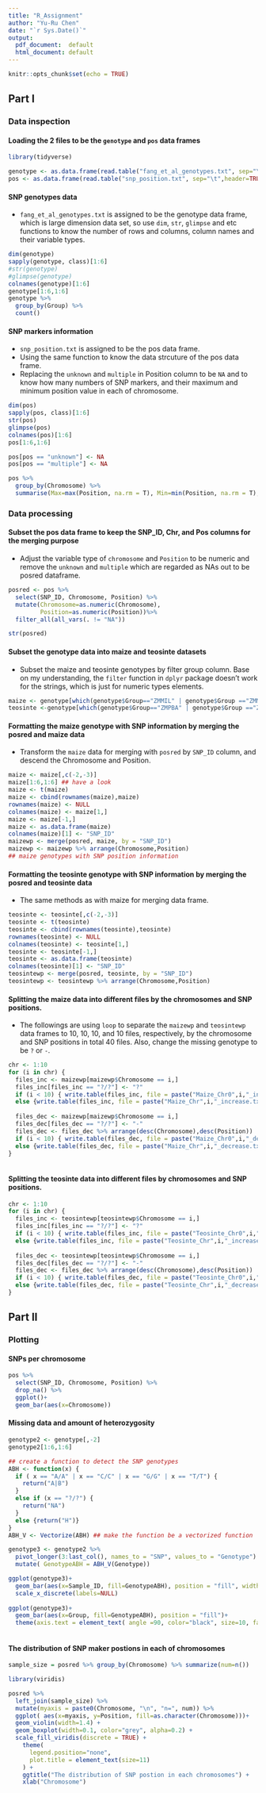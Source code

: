 ```yaml
---
title: "R_Assignment"
author: "Yu-Ru Chen"
date: "`r Sys.Date()`"
output:
  pdf_document:  default
  html_document: default
---
```


```r
knitr::opts_chunk$set(echo = TRUE)
```

## Part I
### Data inspection
#### Loading the 2 files to be the `genotype` and `pos` data frames

```r
library(tidyverse)

genotype <- as.data.frame(read.table("fang_et_al_genotypes.txt", sep="\t",header=TRUE))
pos <- as.data.frame(read.table("snp_position.txt", sep="\t",header=TRUE))

```

#### SNP genotypes data
* `fang_et_al_genotypes.txt` is assigned to be the genotype data frame, which is large dimension data set, so use `dim`, `str`, `glimpse` and etc functions to know the number of rows and columns, column names and their variable types. 


```r
dim(genotype)
sapply(genotype, class)[1:6]
#str(genotype)
#glimpse(genotype)
colnames(genotype)[1:6]
genotype[1:6,1:6]
genotype %>% 
  group_by(Group) %>% 
  count()

```

#### SNP markers information
* `snp_position.txt` is assigned to be the pos data frame. 
* Using the same function to know the data strcuture of the pos data frame.
* Replacing the `unknown` and `multiple` in Position column to be `NA` and to know how many numbers of SNP markers, and their maximum and minimum position value in each of chromosome.

```r
dim(pos)
sapply(pos, class)[1:6]
str(pos)
glimpse(pos)
colnames(pos)[1:6]
pos[1:6,1:6]

pos[pos == "unknown"] <- NA
pos[pos == "multiple"] <- NA

pos %>% 
  group_by(Chromosome) %>% 
  summarise(Max=max(Position, na.rm = T), Min=min(Position, na.rm = T),    Number=length(Position))

```


### Data processing

#### Subset the pos data frame to keep the SNP_ID, Chr, and Pos columns for the merging purpose
* Adjust the variable type of `chromosome` and `Position` to be numeric and remove the `unknown` and `multiple` which are regarded as NAs out to be posred dataframe.

```r

posred <- pos %>% 
  select(SNP_ID, Chromosome, Position) %>% 
  mutate(Chromosome=as.numeric(Chromosome),
         Position=as.numeric(Position))%>%  
  filter_all(all_vars(. != "NA")) 

str(posred)

```

#### Subset the genotype data into maize and teosinte datasets

* Subset the maize and teosinte genotypes by filter group column. Base on my understanding, the `filter` function in `dplyr` package doesn't work for the strings, which is just for numeric types elements. 

```r

maize <- genotype[which(genotype$Group=="ZMMIL" | genotype$Group =="ZMMLR" | genotype$Group == "ZMMMR"),]
teosinte <-genotype[which(genotype$Group=="ZMPBA" | genotype$Group =="ZMPIL" | genotype$Group == "ZMPJA"),]

```

#### Formatting the maize genotype with SNP information by merging the posred and maize data

* Transform the `maize` data for merging with `posred` by `SNP_ID` column, and descend the Chromosome and Position.  

```r

maize <- maize[,c(-2,-3)]
maize[1:6,1:6] ## have a look
maize <- t(maize)
maize <- cbind(rownames(maize),maize)
rownames(maize) <- NULL
colnames(maize) <- maize[1,]
maize <- maize[-1,]
maize <- as.data.frame(maize)
colnames(maize)[1] <- "SNP_ID" 
maizewp <- merge(posred, maize, by = "SNP_ID")
maizewp <- maizewp %>% arrange(Chromosome,Position) 
## maize genotypes with SNP position information

```

#### Formatting the teosinte genotype with SNP information by merging the posred and teosinte data

* The same methods as with maize for merging data frame.

```r

teosinte <- teosinte[,c(-2,-3)]
teosinte <- t(teosinte)
teosinte <- cbind(rownames(teosinte),teosinte)
rownames(teosinte) <- NULL
colnames(teosinte) <- teosinte[1,]
teosinte <- teosinte[-1,]
teosinte <- as.data.frame(teosinte)
colnames(teosinte)[1] <- "SNP_ID" 
teosintewp <- merge(posred, teosinte, by = "SNP_ID")
teosintewp <- teosintewp %>% arrange(Chromosome,Position)

```

#### Splitting the maize data into different files by the chromosomes and SNP positions. 

* The followings are using `loop` to separate the `maizewp` and `teosintewp` data frames to 10, 10, 10, and 10 files, respectively, by the chromosome and SNP positions in total 40 files. Also, change the missing genotype to be `?` or `-`.

```r
chr <- 1:10
for (i in chr) {
  files_inc <- maizewp[maizewp$Chromosome == i,]
  files_inc[files_inc == "?/?"] <- "?"
  if (i < 10) { write.table(files_inc, file = paste("Maize_Chr0",i,"_increase.txt",sep=""),row.names = FALSE,sep = "\t",quote = FALSE) }
  else {write.table(files_inc, file = paste("Maize_Chr",i,"_increase.txt",sep=""),row.names = FALSE, sep = "\t",quote = FALSE)}
  
  files_dec <- maizewp[maizewp$Chromosome == i,]
  files_dec[files_dec == "?/?"] <- "-"
  files_dec <- files_dec %>% arrange(desc(Chromosome),desc(Position))
  if (i < 10) { write.table(files_dec, file = paste("Maize_Chr0",i,"_decrease.txt",sep=""),row.names = FALSE,sep = "\t",quote = FALSE) }
  else {write.table(files_dec, file = paste("Maize_Chr",i,"_decrease.txt",sep=""),row.names = FALSE, sep = "\t",quote = FALSE)}
}
  

```

#### Splitting the teosinte data into different files by chromosomes and SNP positions.

```r

chr <- 1:10
for (i in chr) {
  files_inc <- teosintewp[teosintewp$Chromosome == i,]
  files_inc[files_inc == "?/?"] <- "?"
  if (i < 10) { write.table(files_inc, file = paste("Teosinte_Chr0",i,"_increase.txt",sep=""),row.names = FALSE,sep = "\t",quote = FALSE) }
  else {write.table(files_inc, file = paste("Teosinte_Chr",i,"_increase.txt",sep=""),row.names = FALSE, sep = "\t",quote = FALSE)}
  
  files_dec <- teosintewp[teosintewp$Chromosome == i,]
  files_dec[files_dec == "?/?"] <- "-"
  files_dec <- files_dec %>% arrange(desc(Chromosome),desc(Position))
  if (i < 10) { write.table(files_dec, file = paste("Teosinte_Chr0",i,"_decrease.txt",sep=""),row.names = FALSE,sep = "\t",quote = FALSE) }
  else {write.table(files_dec, file = paste("Teosinte_Chr",i,"_decrease.txt",sep=""),row.names = FALSE, sep = "\t",quote = FALSE)}
}

```

## Part II
### Plotting
#### SNPs per chromosome

```r

pos %>% 
  select(SNP_ID, Chromosome, Position) %>%
  drop_na() %>% 
  ggplot()+
  geom_bar(aes(x=Chromosome))

```

#### Missing data and amount of heterozygosity

```r

genotype2 <- genotype[,-2]
genotype2[1:6,1:6]

## create a function to detect the SNP genotypes
ABH <- function(x) {
  if ( x == "A/A" | x == "C/C" | x == "G/G" | x == "T/T") {
    return("A|B")
  }
  else if (x == "?/?") {
    return("NA")
  }
  else {return("H")}
}
ABH_V <- Vectorize(ABH) ## make the function be a vectorized function 

genotype3 <- genotype2 %>% 
  pivot_longer(3:last_col(), names_to = "SNP", values_to = "Genotype") %>% 
  mutate( GenotypeABH = ABH_V(Genotype)) 

ggplot(genotype3)+
  geom_bar(aes(x=Sample_ID, fill=GenotypeABH), position = "fill", width=1)+
  scale_x_discrete(labels=NULL)
  
ggplot(genotype3)+
  geom_bar(aes(x=Group, fill=GenotypeABH), position = "fill")+
  theme(axis.text = element_text( angle =90, color="black", size=10, face=1))
  
```

#### The distribution of SNP maker postions in each of chromosomes

```r

sample_size = posred %>% group_by(Chromosome) %>% summarize(num=n())

library(viridis)  

posred %>%
  left_join(sample_size) %>%
  mutate(myaxis = paste0(Chromosome, "\n", "n=", num)) %>%
  ggplot( aes(x=myaxis, y=Position, fill=as.character(Chromosome)))+
  geom_violin(width=1.4) +
  geom_boxplot(width=0.1, color="grey", alpha=0.2) +
  scale_fill_viridis(discrete = TRUE) +
    theme(
      legend.position="none",
      plot.title = element_text(size=11)
    ) +
    ggtitle("The distribution of SNP postion in each chromosomes") +
    xlab("Chromosome") 

```

